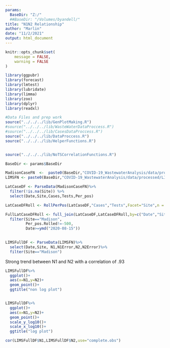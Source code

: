 ```yaml
---
params:
  BaseDir: "Z:/"
  ##BaseDir: "/Volumes/byandell/"
title: "N1N2 Relationship"
author: "Marlin"
date: "11/2/2021"
output: html_document
---
```


```r
knitr::opts_chunk$set(
	message = FALSE,
	warning = FALSE
)
```


```r
library(ggpubr)
library(forecast)
library(lmtest)
library(lubridate)
library(limma)
library(zoo)
library(dplyr)
library(readxl)

#Data Files and prep work
source("../../../lib/GenPlotMaking.R")
#source("../../../lib/WasteWaterDataProccess.R")
#source("../../../lib/CasesDataProccess.R")
source("../../../lib/DataProccess.R")
source("../../../lib/HelperFunctions.R")


source("../../../lib/NoTSCorrelationFunctions.R")
```

```r
BaseDir <- params$BaseDir

MadisonCaseFN  <-  paste0(BaseDir,"COVID-19_WastewaterAnalysis/data/processed/MMSD_Cases_processed.csv")
LIMSFN <- paste0(BaseDir,"COVID-19_WastewaterAnalysis/data/processed/LIMSWasteData_2021-06-30_17-40.csv")

LatCaseDF <- ParseData(MadisonCaseFN)%>% 
  filter(!is.na(Site)) %>%
  select(Date,Site,Cases,Tests,Per_pos)

LatCaseDFRoll <- RollPerPos(LatCaseDF,"Cases","Tests",Facet="Site",n = 14)

FullLatCaseDFRoll <- full_join(LatCaseDF,LatCaseDFRoll,by=c("Date","Site"),suffix=c("",".Rolled"))%>%
  filter(Site=="Madison",
         Per_pos.Rolled!=-500,
         Date>=ymd("2020-08-15"))
  

LIMSFullDF <- ParseData(LIMSFN)%>%
  select(Date,Site, N1,N1Error,N2,N2Error)%>%
  filter(Site=="Madison")


```

Strong trend between N1 and N2 with a correlation of .93

```r
LIMSFullDF%>%
  ggplot()+
  aes(x=N1,y=N2)+
  geom_point()+
  ggtitle("non log plot")


LIMSFullDF%>%
  ggplot()+
  aes(x=N1,y=N2)+
  geom_point()+
  scale_y_log10()+
  scale_x_log10()+
  ggtitle("log plot")

cor(LIMSFullDF$N1,LIMSFullDF$N2,use="complete.obs")
```

